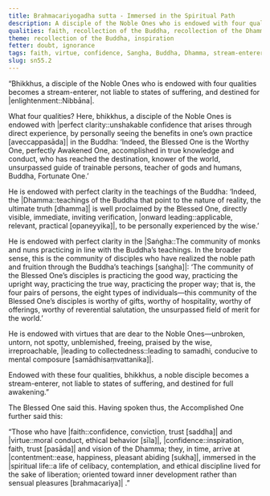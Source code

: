 ```yaml
---
title: Brahmacariyogadha sutta - Immersed in the Spiritual Path
description: A disciple of the Noble Ones who is endowed with four qualities becomes a stream-enterer, not liable to states of suffering, and destined for Nibbāna.
qualities: faith, recollection of the Buddha, recollection of the Dhamma, recollection of the Saṅgha, ethical conduct, contentment
theme: recollection of the Buddha, inspiration
fetter: doubt, ignorance
tags: faith, virtue, confidence, Sangha, Buddha, Dhamma, stream-enterer, Nibbāna, doubt, ignorance, sn, sn45-56, sn55
slug: sn55.2
---
```


“Bhikkhus, a disciple of the Noble Ones who is endowed with four qualities becomes a stream-enterer, not liable to states of suffering, and destined for |enlightenment::Nibbāna|.

What four qualities? Here, bhikkhus, a disciple of the Noble Ones is endowed with |perfect clarity::unshakable confidence that arises through direct experience, by personally seeing the benefits in one’s own practice [aveccappasāda]| in the Buddha: ‘Indeed, the Blessed One is the Worthy One, perfectly Awakened One, accomplished in true knowledge and conduct, who has reached the destination, knower of the world, unsurpassed guide of trainable persons, teacher of gods and humans, Buddha, Fortunate One.’

He is endowed with perfect clarity in the teachings of the Buddha: ‘Indeed, the |Dhamma::teachings of the Buddha that point to the nature of reality, the ultimate truth [dhamma]| is well proclaimed by the Blessed One, directly visible, immediate, inviting verification, |onward leading::applicable, relevant, practical [opaneyyika]|, to be personally experienced by the wise.’

He is endowed with perfect clarity in the |Saṅgha::The community of monks and nuns practicing in line with the Buddha’s teachings. In the broader sense, this is the community of disciples who have realized the noble path and fruition through the Buddha’s teachings [saṅgha]|: ‘The community of the Blessed One’s disciples is practicing the good way, practicing the upright way, practicing the true way, practicing the proper way; that is, the four pairs of persons, the eight types of individuals—this community of the Blessed One’s disciples is worthy of gifts, worthy of hospitality, worthy of offerings, worthy of reverential salutation, the unsurpassed field of merit for the world.’

He is endowed with virtues that are dear to the Noble Ones—unbroken, untorn, not spotty, unblemished, freeing, praised by the wise, irreproachable, |leading to collectedness::leading to samadhi, conducive to mental composure [samādhisaṃvattanika]|.

Endowed with these four qualities, bhikkhus, a noble disciple becomes a stream-enterer, not liable to states of suffering, and destined for full awakening.”

The Blessed One said this. Having spoken thus, the Accomplished One further said this:

“Those who have |faith::confidence, conviction, trust [saddha]| and |virtue::moral conduct, ethical behavior [sīla]|,
|confidence::inspiration, faith, trust [pasāda]| and vision of the Dhamma;
they, in time, arrive at |contentment::ease, happiness, pleasant abiding [sukha]|,
immersed in the |spiritual life::a life of celibacy, contemplation, and ethical discipline lived for the sake of liberation; oriented toward inner development rather than sensual pleasures [brahmacariya]| .”